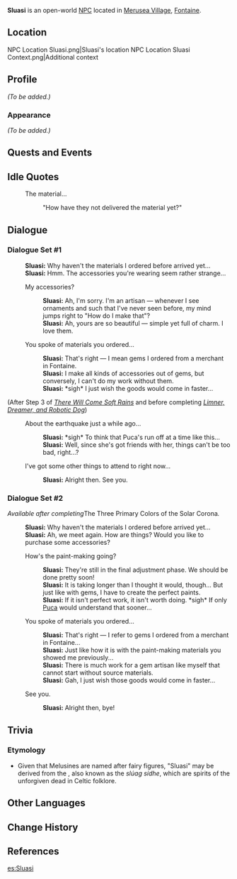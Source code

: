 {{Meta
<!-- Remove this template after adding the missing info -->
|missing_NPC_profile  = yes
}}
{{Character Infobox
|type             = Open-World NPC
|group            = Melusine
|image            = NPC Sluasi.png
|realname         = <!-- Optional, if different from in-game name -->
|deceased         = <!-- Past (for deceased prior to events of the game) or free response -->
|region           = Fontaine
|location         = Fontaine
|affiliation      = 
|title            = 

|ancestry         = <!-- Clan/family -->
|father           = 
|mother           = 
|spouse           = 
|sibling          = Puca
|child            = 
|relative         = 

|voiceEN          = 
|voiceCN          = 
|voiceJP          = {{w|ja:古賀英里奈|Koga Erina ({{ja|古賀英里奈}})}}<ref name="Koga Erina">Twitter: [https://twitter.com/ErinaKoga/status/1691789612967186732 JP VA Self Announcement] ([https://web.archive.org/web/20230822065630/https://twitter.com/ErinaKoga/status/1691789612967186732 Archived])</ref>
|voiceKR          = 
|dialoguereward   = 
}}
'''Sluasi''' is an open-world [[NPC]] located in [[Merusea Village]], [[Fontaine]].

==Location==
<gallery>
NPC Location Sluasi.png|Sluasi's location
NPC Location Sluasi Context.png|Additional context
</gallery>

==Profile==
''(To be added.)''

===Appearance===
''(To be added.)''

==Quests and Events==
{{Quests and Events}}

==Idle Quotes==
{{Dialogue Start}}
: {{DIcon|Idle}} The material...
:: {{A|VO Sluasi 01.ogg}} "How have they not delivered the material yet?"
{{Dialogue End}}

==Dialogue==
===Dialogue Set #1===
{{Dialogue Start}}
:'''Sluasi:''' Why haven't the materials I ordered before arrived yet...
:'''Sluasi:''' Hmm. The accessories you're wearing seem rather strange...
:{{DIcon}} My accessories?
::'''Sluasi:''' Ah, I'm sorry. I'm an artisan &mdash; whenever I see ornaments and such that I've never seen before, my mind jumps right to "How do I make that"?
::'''Sluasi:''' Ah, yours are so beautiful &mdash; simple yet full of charm. I love them.
:{{DIcon}} You spoke of materials you ordered...
::'''Sluasi:''' That's right &mdash; I mean gems I ordered from a merchant in Fontaine.
::'''Sluasi:''' I make all kinds of accessories out of gems, but conversely, I can't do my work without them.
::'''Sluasi:''' *sigh* I just wish the goods would come in faster...
;(After Step 3 of ''[[There Will Come Soft Rains]]'' and before completing ''[[Limner, Dreamer, and Robotic Dog]]'')
:{{DIcon}} About the earthquake just a while ago...
::'''Sluasi:''' *sigh* To think that Puca's run off at a time like this...
::'''Sluasi:''' Well, since she's got friends with her, things can't be too bad, right...?
:{{DIcon}} I've got some other things to attend to right now...
::'''Sluasi:''' Alright then. See you.
{{Dialogue End}}

===Dialogue Set #2===
''Available after completing ''The Three Primary Colors of the Solar Corona''.''
{{Dialogue Start}}
:'''Sluasi:''' Why haven't the materials I ordered before arrived yet...
:'''Sluasi:''' Ah, we meet again. How are things? Would you like to purchase some accessories?
:{{DIcon}} How's the paint-making going?
::'''Sluasi:''' They're still in the final adjustment phase. We should be done pretty soon!
::'''Sluasi:''' It is taking longer than I thought it would, though... But just like with gems, I have to create the perfect paints.
::'''Sluasi:''' If it isn't perfect work, it isn't worth doing. *sigh* If only [[Puca]] would understand that sooner...
:{{DIcon}} You spoke of materials you ordered...
::'''Sluasi:''' That's right &mdash; I refer to gems I ordered from a merchant in Fontaine...
::'''Sluasi:''' Just like how it is with the paint-making materials you showed me previously...
::'''Sluasi:''' There is much work for a gem artisan like myself that cannot start without source materials.
::'''Sluasi:''' Gah, I just wish those goods would come in faster...
:{{DIcon}} See you.
::'''Sluasi:''' Alright then, bye!
{{Dialogue End}}

== Trivia ==

=== Etymology ===

* Given that Melusines are named after fairy figures, "Sluasi" may be derived from the {{W|Sluagh}}, also known as the ''slúag sídhe'', which are spirits of the unforgiven dead in Celtic folklore.

== Other Languages ==
{{Other Languages
|default_hidden = 1
|en        = Sluasi
|zhs       = 希露艾
|zhs_rm    = Xīlù'ài
|zht       = 希露艾
|zht_rm    = Xīlù'ài
|ja        = スルアシー
|ja_rm     = Suruashii
|ko        = 슬루아시
|es        = Sluasi
|fr        = Sluasi
|ru        = Слуази
|th        = Sluasi
|vi        = Sluasi
|de        = Sluasi
|id        = Sluasi
|pt        = Sluasi
|tr        = Sluasi
|it        = Sluasi
}}

==Change History==
{{Change History|4.0}}

==References==
{{Reflist}}

[[es:Sluasi]]